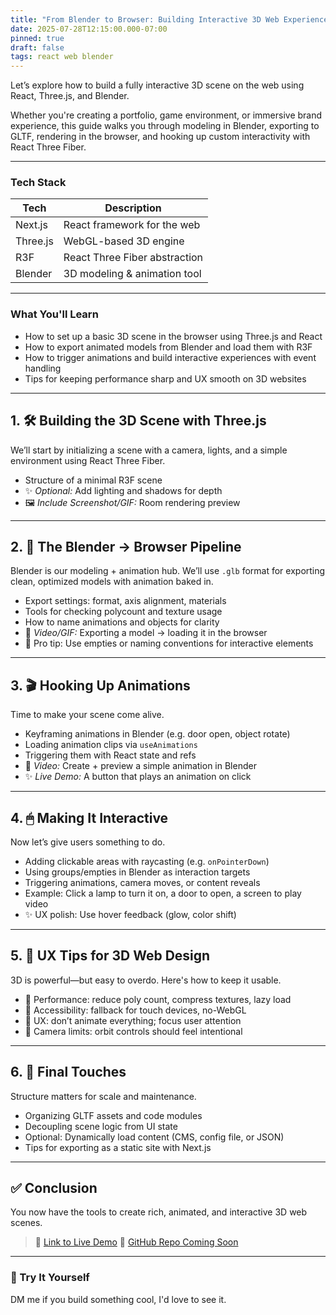 ```yaml
---
title: "From Blender to Browser: Building Interactive 3D Web Experiences"
date: 2025-07-28T12:15:00.000-07:00
pinned: true
draft: false
tags: react web blender
---
```


Let’s explore how to build a fully interactive 3D scene on the web using React, Three.js, and Blender.

Whether you're creating a portfolio, game environment, or immersive brand experience, this guide walks you through modeling in Blender, exporting to GLTF, rendering in the browser, and hooking up custom interactivity with React Three Fiber.

---

### Tech Stack

| Tech     | Description                   |
| -------- | ----------------------------- |
| Next.js  | React framework for the web   |
| Three.js | WebGL-based 3D engine         |
| R3F      | React Three Fiber abstraction |
| Blender  | 3D modeling & animation tool  |

---

### What You'll Learn

- How to set up a basic 3D scene in the browser using Three.js and React
- How to export animated models from Blender and load them with R3F
- How to trigger animations and build interactive experiences with event handling
- Tips for keeping performance sharp and UX smooth on 3D websites

---

## 1. 🛠 Building the 3D Scene with Three.js

We’ll start by initializing a scene with a camera, lights, and a simple environment using React Three Fiber.

- Structure of a minimal R3F scene
- ✨ *Optional:* Add lighting and shadows for depth
- 🖼️ *Include Screenshot/GIF:* Room rendering preview

---

## 2. 🔄 The Blender → Browser Pipeline

Blender is our modeling + animation hub. We’ll use `.glb` format for exporting clean, optimized models with animation baked in.

- Export settings: format, axis alignment, materials
- Tools for checking polycount and texture usage
- How to name animations and objects for clarity
- 🎥 *Video/GIF:* Exporting a model → loading it in the browser
- 🔧 Pro tip: Use empties or naming conventions for interactive elements

---

## 3. 🎬 Hooking Up Animations

Time to make your scene come alive.

- Keyframing animations in Blender (e.g. door open, object rotate)
- Loading animation clips via `useAnimations`
- Triggering them with React state and refs
- 🎥 *Video:* Create + preview a simple animation in Blender
- ✨ *Live Demo:* A button that plays an animation on click

---

## 4. 🖱 Making It Interactive

Now let’s give users something to do.

- Adding clickable areas with raycasting (e.g. `onPointerDown`)
- Using groups/empties in Blender as interaction targets
- Triggering animations, camera moves, or content reveals
- Example: Click a lamp to turn it on, a door to open, a screen to play video
- ✨ UX polish: Use hover feedback (glow, color shift)

---

## 5. 🧩 UX Tips for 3D Web Design

3D is powerful—but easy to overdo. Here's how to keep it usable.

- 🔄 Performance: reduce poly count, compress textures, lazy load
- 📱 Accessibility: fallback for touch devices, no-WebGL
- 🧠 UX: don’t animate everything; focus user attention
- 🎯 Camera limits: orbit controls should feel intentional

---

## 6. 🧱 Final Touches

Structure matters for scale and maintenance.

- Organizing GLTF assets and code modules
- Decoupling scene logic from UI state
- Optional: Dynamically load content (CMS, config file, or JSON)
- Tips for exporting as a static site with Next.js

---

## ✅ Conclusion

You now have the tools to create rich, animated, and interactive 3D web scenes.

> 🧪 [Link to Live Demo](http://intervolz.com/room)
> 💾 [GitHub Repo Coming Soon]()

---

### 🧪 Try It Yourself

DM me if you build something cool, I'd love to see it.
